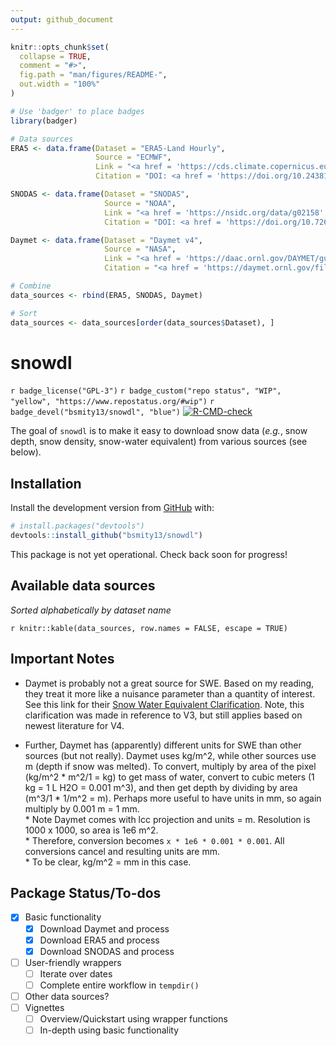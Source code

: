 ```yaml
---
output: github_document
---
```


<!-- README.md is generated from README.Rmd. Please edit that file -->

```r
knitr::opts_chunk$set(
  collapse = TRUE,
  comment = "#>",
  fig.path = "man/figures/README-",
  out.width = "100%"
)

# Use 'badger' to place badges
library(badger)
```


```r
# Data sources
ERA5 <- data.frame(Dataset = "ERA5-Land Hourly",
                   Source = "ECMWF",
                   Link = "<a href = 'https://cds.climate.copernicus.eu/cdsapp#!/dataset/10.24381/cds.e2161bac?tab=overview' target='_blank' rel='noopener noreferrer'>ERA5-Land</a>",
                   Citation = "DOI: <a href = 'https://doi.org/10.24381/cds.e2161bac' target='_blank' rel='noopener noreferrer'>10.24381/cds.e2161bac</a>")

SNODAS <- data.frame(Dataset = "SNODAS",
                     Source = "NOAA",
                     Link = "<a href = 'https://nsidc.org/data/g02158' target='_blank' rel='noopener noreferrer'>NSIDC</a>",
                     Citation = "DOI: <a href = 'https://doi.org/10.7265/N5TB14TC' target='_blank' rel='noopener noreferrer'>10.7265/N5TB14TC</a>")

Daymet <- data.frame(Dataset = "Daymet v4",
                     Source = "NASA",
                     Link = "<a href = 'https://daac.ornl.gov/DAYMET/guides/Daymet_Daily_V4.html' target='_blank' rel='noopener noreferrer'>ORNL DAAC</a>",
                     Citation = "<a href = 'https://daymet.ornl.gov/files/Thornton_Daymet_V4_submitted_2021-01-20.pdf' target='_blank' rel='noopener noreferrer'>Thornton et al. 2020</a>")

# Combine
data_sources <- rbind(ERA5, SNODAS, Daymet)

# Sort
data_sources <- data_sources[order(data_sources$Dataset), ]
```
# snowdl

<!-- badges: start -->
`r badge_license("GPL-3")`
`r badge_custom("repo status", "WIP", "yellow", "https://www.repostatus.org/#wip")`
`r badge_devel("bsmity13/snowdl", "blue")`
[![R-CMD-check](https://github.com/bsmity13/snowdl/workflows/R-CMD-check/badge.svg)](https://github.com/bsmity13/snowdl/actions)
<!-- badges: end -->

The goal of `snowdl` is to make it easy to download snow data (*e.g.*, snow depth, snow density, snow-water equivalent) from various sources (see below).

## Installation

Install the development version from [GitHub](https://github.com/bsmity13/snowdl) with:

``` r
# install.packages("devtools")
devtools::install_github("bsmity13/snowdl")
```
This package is not yet operational. Check back soon for progress!

## Available data sources

*Sorted alphabetically by dataset name*

`r knitr::kable(data_sources, row.names = FALSE, escape = TRUE)`

## Important Notes

  *   Daymet is probably not a great source for SWE. Based on my reading, they treat it more like a nuisance parameter than a quantity of interest. See this link for their [Snow Water Equivalent Clarification](https://daac.ornl.gov/DAYMET/guides/Daymet_V3_CFMosaics.html#qualityassess). Note, this clarification was made in reference to V3, but still applies based on newest literature for V4.
  
  *   Further, Daymet has (apparently) different units for SWE than other sources (but not really). Daymet uses kg/m^2, while other sources use m (depth if snow was melted). To convert, multiply by area of the pixel (kg/m^2 * m^2/1 = kg) to get mass of water, convert to cubic meters (1 kg = 1 L H2O = 0.001 m^3), and then get depth by dividing by area (m^3/1 * 1/m^2 = m). Perhaps more useful to have units in mm, so again multiply by 0.001 m = 1 mm.  
    *  Note Daymet comes with lcc projection and units = m. Resolution is 1000 x 1000, so area is 1e6 m^2.  
    *  Therefore, conversion becomes `x * 1e6 * 0.001 * 0.001`. All conversions cancel and resulting units are mm.  
    *  To be clear, kg/m^2 = mm in this case.
    
## Package Status/To-dos

  - [x] Basic functionality  
    - [x] Download Daymet and process
    - [x] Download ERA5 and process
    - [x] Download SNODAS and process
  - [ ] User-friendly wrappers
    - [ ] Iterate over dates
    - [ ] Complete entire workflow in `tempdir()`
  - [ ] Other data sources?
  - [ ] Vignettes
    - [ ] Overview/Quickstart using wrapper functions
    - [ ] In-depth using basic functionality  
    
  
